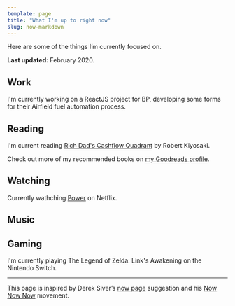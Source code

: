 ```yaml
---
template: page
title: "What I'm up to right now"
slug: now-markdown
---
```



Here are some of the things I’m currently focused on.

**Last updated:** February 2020.

## Work

I'm currently working on a ReactJS project for BP, developing some forms for their Airfield fuel automation process.

## Reading

I'm current reading [Rich Dad's Cashflow Quadrant](https://amzn.to/2Jgo3Z4) by Robert Kiyosaki.

Check out more of my recommended books on [my Goodreads profile](https://www.goodreads.com/ajaykarwal).

## Watching

Currently wathching [Power](https://www.netflix.com/title/70298433) on Netflix.

## Music


## Gaming

I'm currently playing The Legend of Zelda: Link's Awakening on the Nintendo Switch.

---

This page is inspired by Derek Siver’s [now page](http://sivers.org/now) suggestion and his [Now Now Now](http://nownownow.com/) movement.
